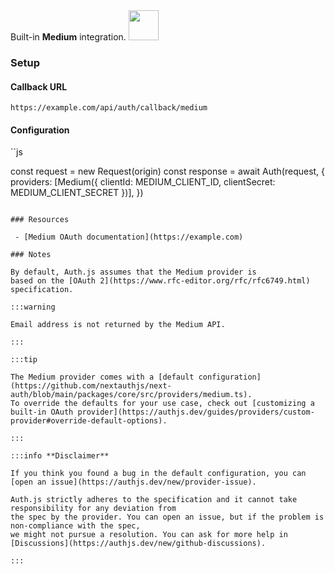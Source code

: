 <div
  style={{
    backgroundColor: "#000",
    display: "flex",
    justifyContent: "space-between",
    color: "#fff",
    padding: 16,
  }}
>
  <span>
    Built-in <b>Medium</b> integration.
  </span>
  <a href="https://medium.com">
    <img
      style={{ display: "block" }}
      src="/img/providers/medium.svg"
      height="48"
      width="48"
    />
  </a>
</div>

### Setup

#### Callback URL

```
https://example.com/api/auth/callback/medium
```

#### Configuration

``js

const request = new Request(origin)
const response = await Auth(request, {
providers: [Medium({ clientId: MEDIUM_CLIENT_ID, clientSecret: MEDIUM_CLIENT_SECRET })],
})

```

### Resources

 - [Medium OAuth documentation](https://example.com)

### Notes

By default, Auth.js assumes that the Medium provider is
based on the [OAuth 2](https://www.rfc-editor.org/rfc/rfc6749.html) specification.

:::warning

Email address is not returned by the Medium API.

:::

:::tip

The Medium provider comes with a [default configuration](https://github.com/nextauthjs/next-auth/blob/main/packages/core/src/providers/medium.ts).
To override the defaults for your use case, check out [customizing a built-in OAuth provider](https://authjs.dev/guides/providers/custom-provider#override-default-options).

:::

:::info **Disclaimer**

If you think you found a bug in the default configuration, you can [open an issue](https://authjs.dev/new/provider-issue).

Auth.js strictly adheres to the specification and it cannot take responsibility for any deviation from
the spec by the provider. You can open an issue, but if the problem is non-compliance with the spec,
we might not pursue a resolution. You can ask for more help in [Discussions](https://authjs.dev/new/github-discussions).

:::
```
